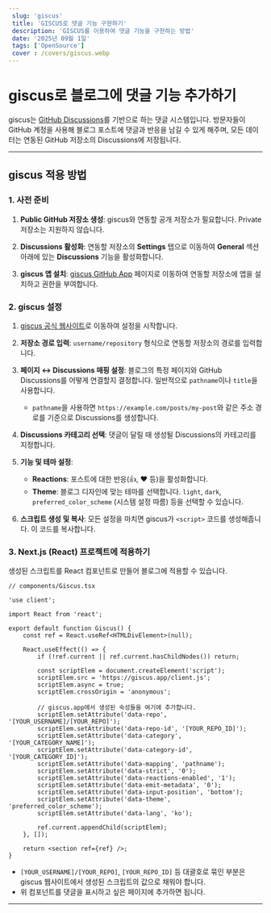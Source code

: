 ```yaml
---
 slug: 'giscus'
 title: 'GISCUS로 댓글 기능 구현하기'
 description: 'GISCUS를 이용하여 댓글 기능을 구현하는 방법'
 date: '2025년 09월 1일'
 tags: ['OpenSource']
 cover : /covers/giscus.webp
---
```


# giscus로 블로그에 댓글 기능 추가하기

giscus는 [GitHub Discussions](https://docs.github.com/en/discussions)를 기반으로 하는 댓글 시스템입니다. 방문자들이 GitHub 계정을 사용해 블로그 포스트에 댓글과 반응을 남길 수 있게 해주며, 모든 데이터는 연동된 GitHub 저장소의 Discussions에 저장됩니다.

---

## giscus 적용 방법

### 1. 사전 준비

1.  **Public GitHub 저장소 생성**: giscus와 연동할 공개 저장소가 필요합니다. Private 저장소는 지원하지 않습니다.

2.  **Discussions 활성화**: 연동할 저장소의 **Settings** 탭으로 이동하여 **General** 섹션 아래에 있는 **Discussions** 기능을 활성화합니다.

3.  **giscus 앱 설치**: [giscus GitHub App](https://github.com/apps/giscus) 페이지로 이동하여 연동할 저장소에 앱을 설치하고 권한을 부여합니다.

### 2. giscus 설정

1.  [giscus 공식 웹사이트](https://giscus.app/ko)로 이동하여 설정을 시작합니다.

2.  **저장소 경로 입력**: `username/repository` 형식으로 연동할 저장소의 경로를 입력합니다.

3.  **페이지 ↔️ Discussions 매핑 설정**: 블로그의 특정 페이지와 GitHub Discussions를 어떻게 연결할지 결정합니다. 일반적으로 `pathname`이나 `title`을 사용합니다.

    -   `pathname`을 사용하면 `https://example.com/posts/my-post`와 같은 주소 경로를 기준으로 Discussions를 생성합니다.

4.  **Discussions 카테고리 선택**: 댓글이 달릴 때 생성될 Discussions의 카테고리를 지정합니다.

5.  **기능 및 테마 설정**:

    -   **Reactions**: 포스트에 대한 반응(👍, ❤️ 등)을 활성화합니다.
    -   **Theme**: 블로그 디자인에 맞는 테마를 선택합니다. `light`, `dark`, `preferred_color_scheme` (시스템 설정 따름) 등을 선택할 수 있습니다.

6.  **스크립트 생성 및 복사**: 모든 설정을 마치면 giscus가 `<script>` 코드를 생성해줍니다. 이 코드를 복사합니다.

### 3. Next.js (React) 프로젝트에 적용하기

생성된 스크립트를 React 컴포넌트로 만들어 블로그에 적용할 수 있습니다.

```tsx
// components/Giscus.tsx

'use client';

import React from 'react';

export default function Giscus() {
    const ref = React.useRef<HTMLDivElement>(null);

    React.useEffect(() => {
        if (!ref.current || ref.current.hasChildNodes()) return;

        const scriptElem = document.createElement('script');
        scriptElem.src = 'https://giscus.app/client.js';
        scriptElem.async = true;
        scriptElem.crossOrigin = 'anonymous';

        // giscus.app에서 생성된 속성들을 여기에 추가합니다.
        scriptElem.setAttribute('data-repo', '[YOUR_USERNAME]/[YOUR_REPO]');
        scriptElem.setAttribute('data-repo-id', '[YOUR_REPO_ID]');
        scriptElem.setAttribute('data-category', '[YOUR_CATEGORY_NAME]');
        scriptElem.setAttribute('data-category-id', '[YOUR_CATEGORY_ID]');
        scriptElem.setAttribute('data-mapping', 'pathname');
        scriptElem.setAttribute('data-strict', '0');
        scriptElem.setAttribute('data-reactions-enabled', '1');
        scriptElem.setAttribute('data-emit-metadata', '0');
        scriptElem.setAttribute('data-input-position', 'bottom');
        scriptElem.setAttribute('data-theme', 'preferred_color_scheme');
        scriptElem.setAttribute('data-lang', 'ko');

        ref.current.appendChild(scriptElem);
    }, []);

    return <section ref={ref} />;
}
```

-   `[YOUR_USERNAME]/[YOUR_REPO]`, `[YOUR_REPO_ID]` 등 대괄호로 묶인 부분은 giscus 웹사이트에서 생성된 스크립트의 값으로 채워야 합니다.
-   위 컴포넌트를 댓글을 표시하고 싶은 페이지에 추가하면 됩니다.

---
